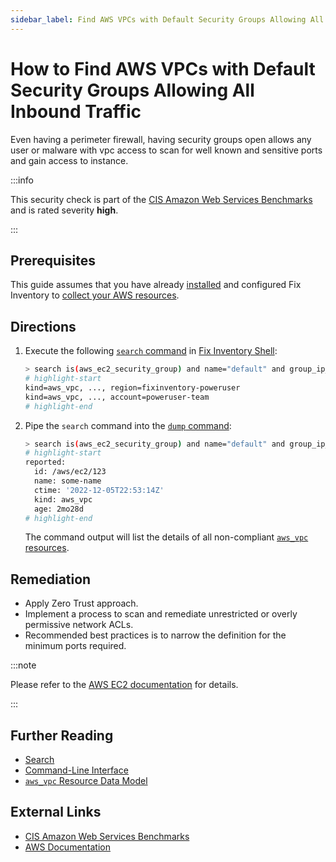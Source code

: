 ```yaml
---
sidebar_label: Find AWS VPCs with Default Security Groups Allowing All Inbound Traffic
---
```


# How to Find AWS VPCs with Default Security Groups Allowing All Inbound Traffic

Even having a perimeter firewall, having security groups open allows any user or malware with vpc access to scan for well known and sensitive ports and gain access to instance.

:::info

This security check is part of the [CIS Amazon Web Services Benchmarks](https://cisecurity.org/benchmark/amazon_web_services) and is rated severity **high**.

:::

## Prerequisites

This guide assumes that you have already [installed](../../../getting-started/install/index.mdx) and configured Fix Inventory to [collect your AWS resources](../../../how-to-guides/data-sources/collect-aws-resource-data.mdx).

## Directions

1. Execute the following [`search` command](../../../reference/cli/search.mdx) in [Fix Inventory Shell](../../../reference/components/shell.mdx):

   ```bash
   > search is(aws_ec2_security_group) and name="default" and group_ip_permissions[*].{ip_protocol="-1" and (ip_ranges[*].cidr_ip="0.0.0.0/0" or ipv6_ranges[*].cidr_ipv6="::/0")} <-- is(aws_vpc)
   # highlight-start
   ​kind=aws_vpc, ..., region=fixinventory-poweruser
   ​kind=aws_vpc, ..., account=poweruser-team
   # highlight-end
   ```

2. Pipe the `search` command into the [`dump` command](../../../reference/cli/dump.mdx):

   ```bash
   > search is(aws_ec2_security_group) and name="default" and group_ip_permissions[*].{ip_protocol="-1" and (ip_ranges[*].cidr_ip="0.0.0.0/0" or ipv6_ranges[*].cidr_ipv6="::/0")} <-- is(aws_vpc) | dump
   # highlight-start
   ​reported:
   ​  id: /aws/ec2/123
   ​  name: some-name
   ​  ctime: '2022-12-05T22:53:14Z'
   ​  kind: aws_vpc
   ​  age: 2mo28d
   # highlight-end
   ```

   The command output will list the details of all non-compliant [`aws_vpc` resources](../../../reference/unified-data-model/aws/ec2/aws_vpc.mdx).

## Remediation

- Apply Zero Trust approach.
- Implement a process to scan and remediate unrestricted or overly permissive network ACLs.
- Recommended best practices is to narrow the definition for the minimum ports required.

:::note

Please refer to the [AWS EC2 documentation](https://docs.aws.amazon.com/vpc/latest/userguide/vpc-network-acls.html) for details.

:::

## Further Reading

- [Search](../../../reference/search/index.mdx)
- [Command-Line Interface](../../../reference/cli/index.mdx)
- [`aws_vpc` Resource Data Model](../../../reference/unified-data-model/aws/ec2/aws_vpc.mdx)

## External Links

- [CIS Amazon Web Services Benchmarks](https://cisecurity.org/benchmark/amazon_web_services)
- [AWS Documentation](https://docs.aws.amazon.com/vpc/latest/userguide/vpc-network-acls.html)
